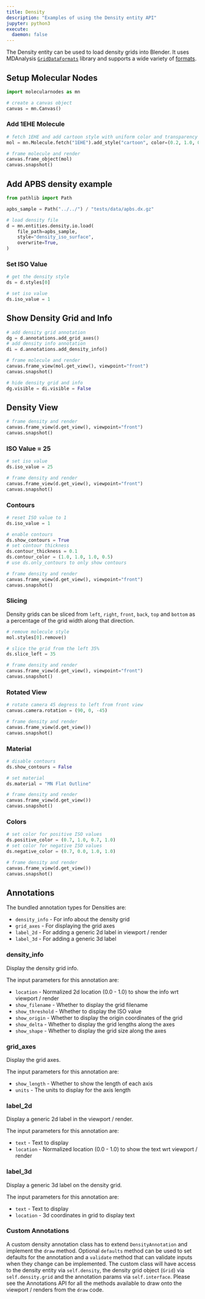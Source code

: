 ```yaml
---
title: Density
description: "Examples of using the Density entity API"
jupyter: python3
execute:
  daemon: false
---
```


The Density entity can be used to load density grids into Blender. It uses MDAnalysis [`GridDataFormats`](https://www.mdanalysis.org/GridDataFormats/) library and supports a wide variety of [formats](https://www.mdanalysis.org/GridDataFormats/gridData/formats.html).

## Setup Molecular Nodes

```python
import molecularnodes as mn

# create a canvas object
canvas = mn.Canvas()
```

### Add 1EHE Molecule

```python
# fetch 1EHE and add cartoon style with uniform color and transparency
mol = mn.Molecule.fetch("1EHE").add_style("cartoon", color=(0.2, 1.0, 0.3, 0.5))
```

```python
# frame molecule and render
canvas.frame_object(mol)
canvas.snapshot()
```

## Add APBS density example

```python
from pathlib import Path

apbs_sample = Path("../../") / "tests/data/apbs.dx.gz"

# load density file
d = mn.entities.density.io.load(
    file_path=apbs_sample,
    style="density_iso_surface",
    overwrite=True,
)
```

### Set ISO Value

```python
# get the density style
ds = d.styles[0]
```

```python
# set iso value
ds.iso_value = 1
```

## Show Density Grid and Info

```python
# add density grid annotation
dg = d.annotations.add_grid_axes()
# add density info annotation
di = d.annotations.add_density_info()
```

```python
# frame molecule and render
canvas.frame_view(mol.get_view(), viewpoint="front")
canvas.snapshot()
```

```python
# hide density grid and info
dg.visible = di.visible = False
```

## Density View

```python
# frame density and render
canvas.frame_view(d.get_view(), viewpoint="front")
canvas.snapshot()
```

### ISO Value = 25

```python
# set iso value
ds.iso_value = 25
```

```python
# frame density and render
canvas.frame_view(d.get_view(), viewpoint="front")
canvas.snapshot()
```

### Contours

```python
# reset ISO value to 1
ds.iso_value = 1
```

```python
# enable contours
ds.show_contours = True
# set contour thickness
ds.contour_thickness = 0.1
ds.contour_color = (1.0, 1.0, 1.0, 0.5)
# use ds.only_contours to only show contours
```

```python
# frame density and render
canvas.frame_view(d.get_view(), viewpoint="front")
canvas.snapshot()
```

### Slicing

Density grids can be sliced from `left`, `right`, `front`, `back`, `top` and `bottom` as a percentage of the grid width along that direction.

```python
# remove molecule style
mol.styles[0].remove()
```

```python
# slice the grid from the left 35%
ds.slice_left = 35
```

```python
# frame density and render
canvas.frame_view(d.get_view(), viewpoint="front")
canvas.snapshot()
```

### Rotated View

```python
# rotate camera 45 degress to left from front view
canvas.camera.rotation = (90, 0, -45)
```

```python
# frame density and render
canvas.frame_view(d.get_view())
canvas.snapshot()
```

### Material

```python
# disable contours
ds.show_contours = False
```

```python
# set material
ds.material = "MN Flat Outline"
```

```python
# frame density and render
canvas.frame_view(d.get_view())
canvas.snapshot()
```

### Colors

```python
# set color for positive ISO values
ds.positive_color = (0.7, 1.0, 0.7, 1.0)
# set color for negative ISO values
ds.negative_color = (0.7, 0.0, 1.0, 1.0)
```

```python
# frame density and render
canvas.frame_view(d.get_view())
canvas.snapshot()
```

## Annotations

The bundled annotation types for Densities are:

- `density_info` - For info about the density grid
- `grid_axes` - For displaying the grid axes
- `label_2d` - For adding a generic 2d label in viewport / render
- `label_3d` - For adding a generic 3d label

### density_info

Display the density grid info.

The input parameters for this annotation are:

- `location` - Normalized 2d location (0.0 - 1.0) to show the info wrt viewport / render
- `show_filename` - Whether to display the grid filename
- `show_threshold` - Whether to display the ISO value
- `show_origin` - Whether to display the origin coordinates of the grid
- `show_delta` - Whether to display the grid lengths along the axes
- `show_shape` - Whether to display the grid size along the axes

### grid_axes

Display the grid axes.

The input parameters for this annotation are:

- `show_length` - Whether to show the length of each axis
- `units` - The units to display for the axis length

### label_2d

Display a generic 2d label in the viewport / render.

The input parameters for this annotation are:

- `text` - Text to display
- `location` - Normalized location (0.0 - 1.0) to show the text wrt viewport / render

### label_3d

Display a generic 3d label on the density grid.

The input parameters for this annotation are:

- `text` - Text to display
- `location` - 3d coordinates in grid to display text

### Custom Annotations

A custom density annotation class has to extend `DensityAnnotation` and implement the `draw` method. Optional `defaults` method can be used to set defaults for the annotation and a `validate` method that can validate inputs when they change can be implemented. The custom class will have access to the density entity via `self.density`, the density grid object (`Grid`) via `self.density.grid` and the annotation params via `self.interface`. Please see the Annotations API for all the methods available to draw onto the viewport / renders from the `draw` code.
